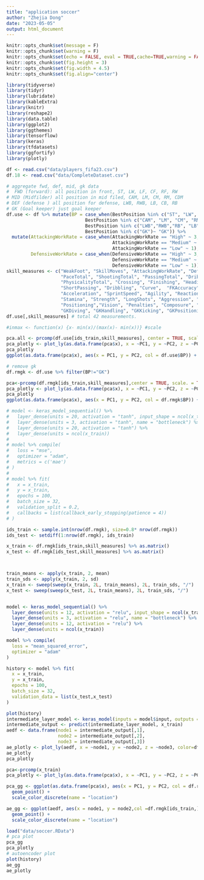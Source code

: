 ```yaml
---
title: "application soccer"
author: "Zhejia Dong"
date: "2023-05-05"
output: html_document
---
```


```r
knitr::opts_chunk$set(message = F)
knitr::opts_chunk$set(warning = F)
knitr::opts_chunk$set(echo = FALSE, eval = TRUE,cache=TRUE,warning = FALSE,message = FALSE)
knitr::opts_chunk$set(fig.height = 3)
knitr::opts_chunk$set(fig.width = 4.5)
knitr::opts_chunk$set(fig.align="center")
```

```r
library(tidyverse)
library(tidyr)
library(lubridate)
library(kableExtra)
library(knitr)
library(reshape2)
library(data.table)
library(ggplot2)
library(ggthemes)
library(tensorflow)
library(keras)
library(tfdatasets)
library(ggfortify)
library(plotly)
```

```r
df <- read.csv("data/players_fifa23.csv")
df.18 <- read.csv("data/CompleteDataset.csv")
```


```r
# aggregate fwd, def, mid, gk data
#  FWD (forward): all position in front, ST, LW, LF, CF, RF, RW
# MID (Midfilder) all position in mid filed, CAM, LM, CM, RM, CDM
# DEF (defense ) all position for defense, LWB, RWB, LB, CB, RB
# GK (Goal keeper) just goal keeper
df.use <- df %>% mutate(BP = case_when(BestPosition %in% c("ST", "LW", "RW", "LF", "CF", "RF")~ "FWD",
                             BestPosition %in% c("CAM", "LM", "CM", "RM", "CDM")~ "MID",
                             BestPosition %in% c("LWB","RWB","RB", "LB", "CB")~ "DEF",
                             BestPosition %in% c("GK")~ "GK")) %>%
  mutate(AttackingWorkRate = case_when(AttackingWorkRate == "High" ~ 3,
                                       AttackingWorkRate == "Medium" ~ 2,
                                       AttackingWorkRate == "Low" ~ 1),
         DefensiveWorkRate = case_when(DefensiveWorkRate == "High" ~ 3,
                                       DefensiveWorkRate == "Medium" ~ 2,
                                       DefensiveWorkRate == "Low" ~ 1))
skill_measures <- c("WeakFoot", "SkillMoves", "AttackingWorkRate", "DefensiveWorkRate",
                    "PaceTotal", "ShootingTotal", "PassingTotal", "DribblingTotal","DefendingTotal",
                    "PhysicalityTotal", "Crossing", "Finishing", "HeadingAccuracy",
                    "ShortPassing", "Dribbling", "Curve",  "FKAccuracy", "BallControl",
                    "Acceleration", "SprintSpeed", "Agility", "Reactions", "Balance", "ShotPower", "Jumping",
                    "Stamina", "Strength", "LongShots", "Aggression", "Interceptions",
                    "Positioning","Vision", "Penalties", "Composure", "Marking", "StandingTackle", "SlidingTackle",
                    "GKDiving", "GKHandling", "GKKicking", "GKPositioning", "GKReflexes")
df.use[,skill_measures] # total 42 measurements.

```


```r
#inmax <- function(x) {x- min(x)/(max(x)- min(x))} #scale

pca.all <- prcomp(df.use[ids_train,skill_measures], center = TRUE, scale. = TRUE)
pca_plotly <- plot_ly(as.data.frame(pca$x), x = ~PC1, y = ~PC2, z = ~PC3, color = ~df.use$BP) %>% add_markers()
pca_plotly
ggplot(as.data.frame(pca$x), aes(x = PC1, y = PC2, col = df.use$BP)) + geom_point()

# remove gk
df.rmgk <- df.use %>% filter(BP!="GK")

pca<-prcomp(df.rmgk[ids_train,skill_measures],center = TRUE, scale. = TRUE)
pca_plotly <- plot_ly(as.data.frame(pca$x), x = ~PC1, y = ~PC2, z = ~PC3, color = ~df.rmgk[ids_train,]$BP) %>% add_markers()
pca_plotly
ggplot(as.data.frame(pca$x), aes(x = PC1, y = PC2, col = df.rmgk$BP)) + geom_point()

```


```r
# model <- keras_model_sequential() %>%
#   layer_dense(units = 20, activation = "tanh", input_shape = ncol(x_train)) %>%
#   layer_dense(units = 3, activation = "tanh", name = "bottleneck") %>%
#   layer_dense(units = 20, activation = "tanh") %>%
#   layer_dense(units = ncol(x_train))
# 
# model %>% compile(
#   loss = "mse",
#   optimizer = "adam",
#   metrics = c('mae')
# )
# 
# model %>% fit(
#   x = x_train,
#   y = x_train,
#   epochs = 100,
#   batch_size = 32,
#   validation_split = 0.2,
#   callbacks = list(callback_early_stopping(patience = 4))
# )

ids_train <- sample.int(nrow(df.rmgk), size=0.8* nrow(df.rmgk))
ids_test <- setdiff(1:nrow(df.rmgk), ids_train)

x_train <- df.rmgk[ids_train,skill_measures] %>% as.matrix()
x_test <- df.rmgk[ids_test,skill_measures] %>% as.matrix()



train_means <- apply(x_train, 2, mean)
train_sds <- apply(x_train, 2, sd)
x_train <- sweep(sweep(x_train, 2L, train_means), 2L, train_sds, "/")
x_test <- sweep(sweep(x_test, 2L, train_means), 2L, train_sds, "/")


model <- keras_model_sequential() %>%
  layer_dense(units = 12, activation = "relu", input_shape = ncol(x_train)) %>%
  layer_dense(units = 3, activation = "relu", name = "bottleneck") %>%
  layer_dense(units = 12, activation = "relu") %>%
  layer_dense(units = ncol(x_train))

model %>% compile(
  loss = "mean_squared_error", 
  optimizer = "adam"
)

history <- model %>% fit(
  x = x_train,
  y = x_train,
  epochs = 100,
  batch_size = 32,
  validation_data = list(x_test,x_test)
)

plot(history)
intermediate_layer_model <- keras_model(inputs = model$input, outputs =  get_layer(model, "bottleneck")$output)
intermediate_output <- predict(intermediate_layer_model, x_train)
aedf <- data.frame(node1 = intermediate_output[,1],
                   node2 = intermediate_output[,2],
                   node3 = intermediate_output[,3])
ae_plotly <- plot_ly(aedf, x = ~node1, y = ~node2, z = ~node3, color=df.rmgk[ids_train,]$BP) %>% add_markers()
ae_plotly
pca_plotly

pca<-prcomp(x_train)
pca_plotly <- plot_ly(as.data.frame(pca$x), x = ~PC1, y = ~PC2, z = ~PC3, color = ~df.rmgk[ids_train,]$BP) %>% add_markers()

pca_gg <- ggplot(as.data.frame(pca$x), aes(x = PC1, y = PC2, col = df.rmgk[ids_train,]$BP)) + 
  geom_point() +
  scale_color_discrete(name = "location")

ae_gg <- ggplot(aedf, aes(x = node1, y = node2,col =df.rmgk[ids_train,]$BP)) + 
  geom_point() + 
  scale_color_discrete(name = "location")

```

```r
load("data/soccer.RData")
# pca plot
pca_gg
pca_plotly
# autoencoder plot
plot(history)
ae_gg
ae_plotly
```

